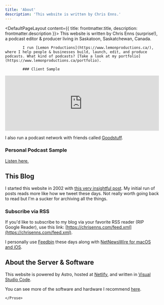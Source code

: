 ```yaml
---
title: 'About'
description: 'This website is written by Chris Enns.'
---
```


<DefaultPageLayout content={{ title: frontmatter.title, description: frontmatter.description }}>
    <Prose>
            This website is written by Chris Enns (surprise!), a podcast editor & producer living in Saskatoon, Saskatchewan, Canada.

            I run [Lemon Productions](https://www.lemonproductions.ca/), where I help people & businesses build, launch, edit, and produce podcasts. What kind of podcasts? [Take a look at my portfolio](https://www.lemonproductions.ca/portfolio).

            ### Client Sample

<iframe width="100%" height="180" frameborder="no" scrolling="no" seamless="" src="https://share.transistor.fm/e/b88889d0"></iframe>

I also run a podcast network with friends called [Goodstuff](https://goodstuff.network/).

### Personal Podcast Sample

<a href="https://share.transistor.fm/e/25c-an-apple-arcade-review-podcast/latest">Listen here.</a>

## This Blog

I started this website in 2002 with [this very insightful post](https://chrisenns.com/2002/05/going-to-edmonchuck/). My initial run of posts reads more like how we tweet these days. Not really worth going back to read but I'm a sucker for archiving all the things.

### Subscribe via RSS

If you'd like to subscribe to my blog via your favorite RSS reader (RIP Google Reader), use this link: [https://chrisenns.com/feed.xml](https://chrisenns.com/feed.xml).

I personally use [Feedbin](https://feedbin.com/) these days along with [NetNewsWire for macOS and iOS](https://ranchero.com/netnewswire/).

## About the Server & Software

This website is powered by Astro, hosted at <a href="https://www.netlify.com/">Netlify</a>, and written in <a href="https://code.visualstudio.com/">Visual Studio Code</a>.

You can see more of the software and hardware I recommend [here](https://chrisenns.com/uses/).

    </Prose>
</DefaultPageLayout>
